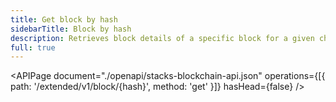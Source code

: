 ```yaml
---
title: Get block by hash
sidebarTitle: Block by hash
description: Retrieves block details of a specific block for a given chain height.
full: true
---
```


<APIPage
  document="./openapi/stacks-blockchain-api.json"
  operations={[{ path: '/extended/v1/block/{hash}', method: 'get' }]}
  hasHead={false}
/>